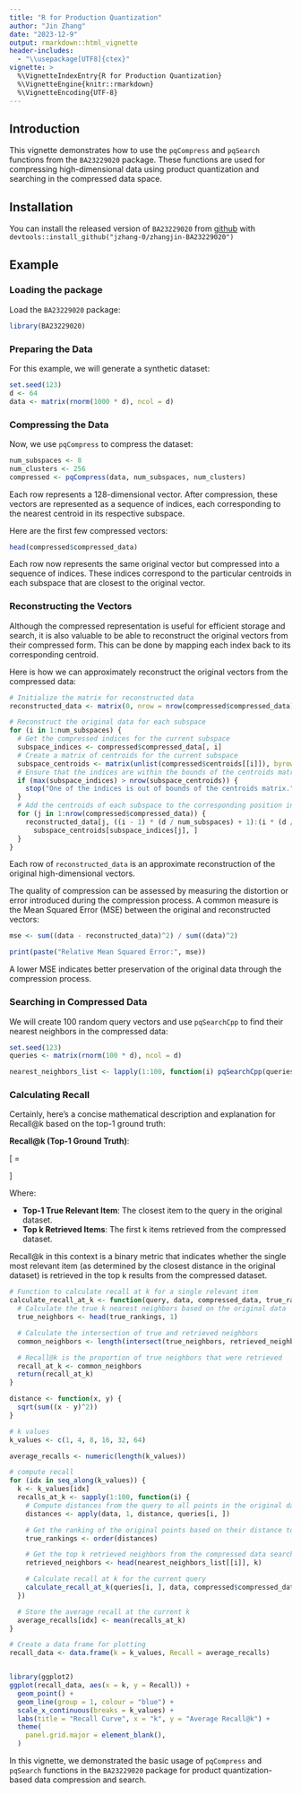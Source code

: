 ```yaml
---
title: "R for Production Quantization"
author: "Jin Zhang"
date: "2023-12-9"
output: rmarkdown::html_vignette
header-includes:
  - "\\usepackage[UTF8]{ctex}"
vignette: >
  %\VignetteIndexEntry{R for Production Quantization}
  %\VignetteEngine{knitr::rmarkdown}
  %\VignetteEncoding{UTF-8}
---
```


## Introduction

This vignette demonstrates how to use the `pqCompress` and `pqSearch` functions from the `BA23229020` package. These functions are used for compressing high-dimensional data using product quantization and searching in the compressed data space.

## Installation

You can install the released version of `BA23229020` from [github](https://github.com/jzhang-0/zhangjin-BA23229020) with `devtools::install_github("jzhang-0/zhangjin-BA23229020")`

## Example

### Loading the package

Load the `BA23229020` package:

```r
library(BA23229020)
```

### Preparing the Data

For this example, we will generate a synthetic dataset:

```r
set.seed(123)
d <- 64
data <- matrix(rnorm(1000 * d), ncol = d)
```

### Compressing the Data

Now, we use `pqCompress` to compress the dataset:

```r
num_subspaces <- 8
num_clusters <- 256
compressed <- pqCompress(data, num_subspaces, num_clusters)
```

Each row represents a 128-dimensional vector. After compression, these vectors are represented as a sequence of indices, each corresponding to the nearest centroid in its respective subspace.

Here are the first few compressed vectors:

```r
head(compressed$compressed_data)
```

Each row now represents the same original vector but compressed into a sequence of indices. These indices correspond to the particular centroids in each subspace that are closest to the original vector.

### Reconstructing the Vectors

Although the compressed representation is useful for efficient storage and search, it is also valuable to be able to reconstruct the original vectors from their compressed form. This can be done by mapping each index back to its corresponding centroid.

Here is how we can approximately reconstruct the original vectors from the compressed data:

```r
# Initialize the matrix for reconstructed data
reconstructed_data <- matrix(0, nrow = nrow(compressed$compressed_data), ncol = d)

# Reconstruct the original data for each subspace
for (i in 1:num_subspaces) {
  # Get the compressed indices for the current subspace
  subspace_indices <- compressed$compressed_data[, i]
  # Create a matrix of centroids for the current subspace
  subspace_centroids <- matrix(unlist(compressed$centroids[[i]]), byrow = FALSE, ncol = d / num_subspaces)
  # Ensure that the indices are within the bounds of the centroids matrix
  if (max(subspace_indices) > nrow(subspace_centroids)) {
    stop("One of the indices is out of bounds of the centroids matrix.")
  }
  # Add the centroids of each subspace to the corresponding position in the reconstructed data matrix
  for (j in 1:nrow(compressed$compressed_data)) {
    reconstructed_data[j, ((i - 1) * (d / num_subspaces) + 1):(i * (d / num_subspaces))] <-
      subspace_centroids[subspace_indices[j], ]
  }
}
```

Each row of `reconstructed_data` is an approximate reconstruction of the original high-dimensional vectors.

The quality of compression can be assessed by measuring the distortion or error introduced during the compression process. A common measure is the Mean Squared Error (MSE) between the original and reconstructed vectors:

```r
mse <- sum((data - reconstructed_data)^2) / sum((data)^2)

print(paste("Relative Mean Squared Error:", mse))
```

A lower MSE indicates better preservation of the original data through the compression process.


### Searching in Compressed Data

We will create 100 random query vectors and use `pqSearchCpp` to find their nearest neighbors in the compressed data:

```r
set.seed(123)
queries <- matrix(rnorm(100 * d), ncol = d)

nearest_neighbors_list <- lapply(1:100, function(i) pqSearchCpp(queries[i, ], compressed$compressed_data, compressed$centroids))
```

### Calculating Recall
Certainly, here's a concise mathematical description and explanation for Recall@k based on the top-1 ground truth:


**Recall@k (Top-1 Ground Truth)**:

\[ \text{Recall@k} = 
   \begin{cases} 
   1 & \text{if top-1 true relevant item is within top k retrieved items} \\
   0 & \text{otherwise}
   \end{cases}
\]

Where:

- **Top-1 True Relevant Item**: The closest item to the query in the original dataset.
- **Top k Retrieved Items**: The first k items retrieved from the compressed dataset.

Recall@k in this context is a binary metric that indicates whether the single most relevant item (as determined by the closest distance in the original dataset) is retrieved in the top k results from the compressed dataset.

```r
# Function to calculate recall at k for a single relevant item
calculate_recall_at_k <- function(query, data, compressed_data, true_rankings, retrieved_neighbors, k) {
  # Calculate the true k nearest neighbors based on the original data
  true_neighbors <- head(true_rankings, 1)

  # Calculate the intersection of true and retrieved neighbors
  common_neighbors <- length(intersect(true_neighbors, retrieved_neighbors[1:k]))

  # Recall@k is the proportion of true neighbors that were retrieved
  recall_at_k <- common_neighbors
  return(recall_at_k)
}
```

```r
distance <- function(x, y) {
  sqrt(sum((x - y)^2))
}

# k values
k_values <- c(1, 4, 8, 16, 32, 64)

average_recalls <- numeric(length(k_values))

# compute recall
for (idx in seq_along(k_values)) {
  k <- k_values[idx]
  recalls_at_k <- sapply(1:100, function(i) {
    # Compute distances from the query to all points in the original data
    distances <- apply(data, 1, distance, queries[i, ])

    # Get the ranking of the original points based on their distance to the query
    true_rankings <- order(distances)

    # Get the top k retrieved neighbors from the compressed data search
    retrieved_neighbors <- head(nearest_neighbors_list[[i]], k)

    # Calculate recall at k for the current query
    calculate_recall_at_k(queries[i, ], data, compressed$compressed_data, true_rankings, retrieved_neighbors, k)
  })

  # Store the average recall at the current k
  average_recalls[idx] <- mean(recalls_at_k)
}

# Create a data frame for plotting
recall_data <- data.frame(k = k_values, Recall = average_recalls)


library(ggplot2)
ggplot(recall_data, aes(x = k, y = Recall)) +
  geom_point() +
  geom_line(group = 1, colour = "blue") + 
  scale_x_continuous(breaks = k_values) + 
  labs(title = "Recall Curve", x = "k", y = "Average Recall@k") +
  theme(
    panel.grid.major = element_blank(), 
  )
```


In this vignette, we demonstrated the basic usage of `pqCompress` and `pqSearch` functions in the `BA23229020` package for product quantization-based data compression and search.



